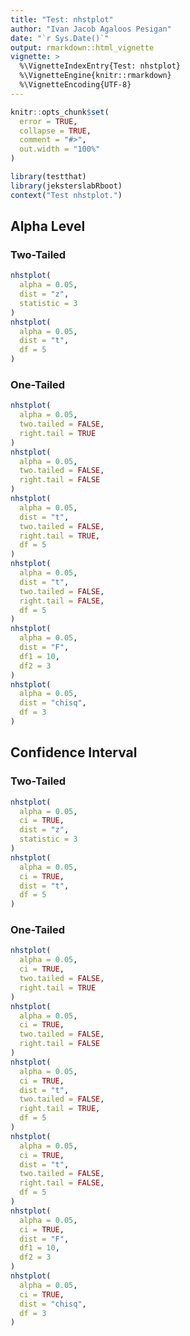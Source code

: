 ```yaml
---
title: "Test: nhstplot"
author: "Ivan Jacob Agaloos Pesigan"
date: "`r Sys.Date()`"
output: rmarkdown::html_vignette
vignette: >
  %\VignetteIndexEntry{Test: nhstplot}
  %\VignetteEngine{knitr::rmarkdown}
  %\VignetteEncoding{UTF-8}
---
```



```r
knitr::opts_chunk$set(
  error = TRUE,
  collapse = TRUE,
  comment = "#>",
  out.width = "100%"
)
```



```r
library(testthat)
library(jeksterslabRboot)
context("Test nhstplot.")
```


## Alpha Level

### Two-Tailed


```r
nhstplot(
  alpha = 0.05,
  dist = "z",
  statistic = 3
)
nhstplot(
  alpha = 0.05,
  dist = "t",
  df = 5
)
```


### One-Tailed


```r
nhstplot(
  alpha = 0.05,
  two.tailed = FALSE,
  right.tail = TRUE
)
nhstplot(
  alpha = 0.05,
  two.tailed = FALSE,
  right.tail = FALSE
)
nhstplot(
  alpha = 0.05,
  dist = "t",
  two.tailed = FALSE,
  right.tail = TRUE,
  df = 5
)
nhstplot(
  alpha = 0.05,
  dist = "t",
  two.tailed = FALSE,
  right.tail = FALSE,
  df = 5
)
nhstplot(
  alpha = 0.05,
  dist = "F",
  df1 = 10,
  df2 = 3
)
nhstplot(
  alpha = 0.05,
  dist = "chisq",
  df = 3
)
```


## Confidence Interval

### Two-Tailed


```r
nhstplot(
  alpha = 0.05,
  ci = TRUE,
  dist = "z",
  statistic = 3
)
nhstplot(
  alpha = 0.05,
  ci = TRUE,
  dist = "t",
  df = 5
)
```


### One-Tailed


```r
nhstplot(
  alpha = 0.05,
  ci = TRUE,
  two.tailed = FALSE,
  right.tail = TRUE
)
nhstplot(
  alpha = 0.05,
  ci = TRUE,
  two.tailed = FALSE,
  right.tail = FALSE
)
nhstplot(
  alpha = 0.05,
  ci = TRUE,
  dist = "t",
  two.tailed = FALSE,
  right.tail = TRUE,
  df = 5
)
nhstplot(
  alpha = 0.05,
  ci = TRUE,
  dist = "t",
  two.tailed = FALSE,
  right.tail = FALSE,
  df = 5
)
nhstplot(
  alpha = 0.05,
  ci = TRUE,
  dist = "F",
  df1 = 10,
  df2 = 3
)
nhstplot(
  alpha = 0.05,
  ci = TRUE,
  dist = "chisq",
  df = 3
)
```

